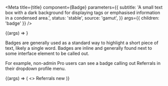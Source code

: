 
<Meta
  title={title}
  component={Badge}
  parameters={{
    subtitle:
      'A small text box with a dark background for displaying tags or emphasised information in a condensed area.',
    status: 'stable',
    source: 'gamut',
  }}
  args={{ children: 'badge' }}
/>

<Canvas>
  <Story name="Badge">{(args) => <Badge {...args} />}</Story>
</Canvas>

<Props story="Badge" />

Badges are generally used as a standard way to highlight a short piece of text, likely a single word.
Badges are inline and generally found next to some interface element to be called out.

For example, non-admin Pro users can see a badge calling out Referrals in their dropdown profile menu.

<Canvas>
  <Story name="Inline Badge">
    {(args) => (
      <>
        <Anchor href="https://codecademy.com/referrals" variant="interface">
          Referrals
        </Anchor>
        <Badge>new</Badge>
      </>
    )}
  </Story>
</Canvas>

